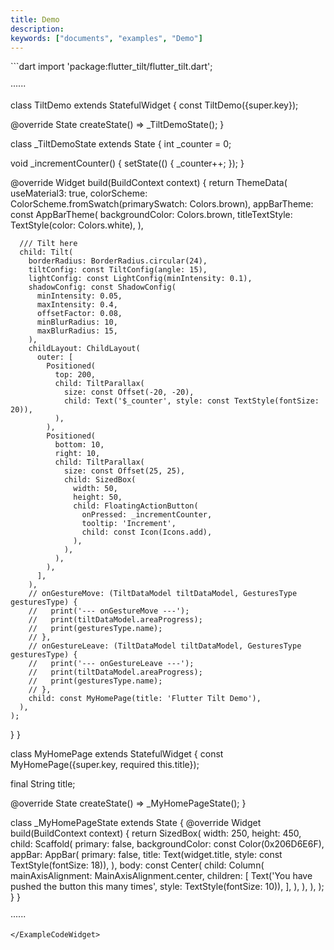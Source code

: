 ```yaml
---
title: Demo
description:
keywords: ["documents", "examples", "Demo"]
---
```


<ExampleCodeWidget name="Example" height={1060}>
```dart
import 'package:flutter_tilt/flutter_tilt.dart';

······

class TiltDemo extends StatefulWidget {
  const TiltDemo({super.key});

  @override
  State<TiltDemo> createState() => _TiltDemoState();
}

class _TiltDemoState extends State<TiltDemo> {
  int _counter = 0;

  void _incrementCounter() {
    setState(() {
      _counter++;
    });
  }

  @override
  Widget build(BuildContext context) {
    return ThemeData(
      useMaterial3: true,
      colorScheme: ColorScheme.fromSwatch(primarySwatch: Colors.brown),
      appBarTheme: const AppBarTheme(
        backgroundColor: Colors.brown,
        titleTextStyle: TextStyle(color: Colors.white),
      ),

      /// Tilt here
      child: Tilt(
        borderRadius: BorderRadius.circular(24),
        tiltConfig: const TiltConfig(angle: 15),
        lightConfig: const LightConfig(minIntensity: 0.1),
        shadowConfig: const ShadowConfig(
          minIntensity: 0.05,
          maxIntensity: 0.4,
          offsetFactor: 0.08,
          minBlurRadius: 10,
          maxBlurRadius: 15,
        ),
        childLayout: ChildLayout(
          outer: [
            Positioned(
              top: 200,
              child: TiltParallax(
                size: const Offset(-20, -20),
                child: Text('$_counter', style: const TextStyle(fontSize: 20)),
              ),
            ),
            Positioned(
              bottom: 10,
              right: 10,
              child: TiltParallax(
                size: const Offset(25, 25),
                child: SizedBox(
                  width: 50,
                  height: 50,
                  child: FloatingActionButton(
                    onPressed: _incrementCounter,
                    tooltip: 'Increment',
                    child: const Icon(Icons.add),
                  ),
                ),
              ),
            ),
          ],
        ),
        // onGestureMove: (TiltDataModel tiltDataModel, GesturesType gesturesType) {
        //   print('--- onGestureMove ---');
        //   print(tiltDataModel.areaProgress);
        //   print(gesturesType.name);
        // },
        // onGestureLeave: (TiltDataModel tiltDataModel, GesturesType gesturesType) {
        //   print('--- onGestureLeave ---');
        //   print(tiltDataModel.areaProgress);
        //   print(gesturesType.name);
        // },
        child: const MyHomePage(title: 'Flutter Tilt Demo'),
      ),
    );
  }
}

class MyHomePage extends StatefulWidget {
  const MyHomePage({super.key, required this.title});

  final String title;

  @override
  State<MyHomePage> createState() => _MyHomePageState();
}

class _MyHomePageState extends State<MyHomePage> {
  @override
  Widget build(BuildContext context) {
    return SizedBox(
      width: 250,
      height: 450,
      child: Scaffold(
        primary: false,
        backgroundColor: const Color(0x206D6E6F),
        appBar: AppBar(
          primary: false,
          title: Text(widget.title, style: const TextStyle(fontSize: 18)),
        ),
        body: const Center(
          child: Column(
            mainAxisAlignment: MainAxisAlignment.center,
            children: [
              Text('You have pushed the button this many times', style: TextStyle(fontSize: 10)),
            ],
          ),
        ),
      ),
    );
  }
}


······
```
</ExampleCodeWidget>
